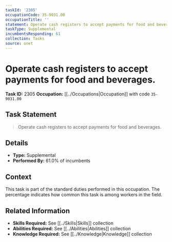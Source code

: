 ```yaml
---
taskId: '2305'
occupationCode: 35-9031.00
occupationTitle: ''
statement: Operate cash registers to accept payments for food and beverages.
taskType: Supplemental
incumbentsResponding: 61
collection: Tasks
source: onet
---
```

# Operate cash registers to accept payments for food and beverages.

**Task ID:** 2305
**Occupation:** [[../Occupations|Occupation]] with code `35-9031.00`

## Task Statement

> Operate cash registers to accept payments for food and beverages.

## Details

- **Type:** Supplemental
- **Performed By:** 61.0% of incumbents

## Context

This task is part of the standard duties performed in this occupation. The percentage indicates how common this task is among workers in the field.

## Related Information

- **Skills Required:** See [[../Skills|Skills]] collection
- **Abilities Required:** See [[../Abilities|Abilities]] collection
- **Knowledge Required:** See [[../Knowledge|Knowledge]] collection
